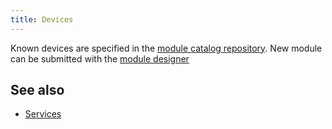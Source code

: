 ---
title: Devices
---



<FilteredDeviceSpecificationList count={20} shuffle={true} />

Known devices are specified in the [module catalog repository](/reference/device-definition). New module can be submitted with the [module designer](/tools/device-designer)

## See also

* [Services](/services)

